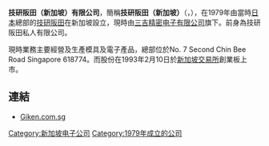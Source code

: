 '''技研阪田（新加坡）有限公司'''，簡稱'''技研阪田（新加坡）'''（'''{{lang-en|Giken Sakata (Singapore) Limited}}'''，{{sgx|542}}），在1979年由當時[[日本|日本]]總部的[[技研阪田|技研阪田]]在新加坡設立，現時由[[三吉精密电子有限公司|三吉精密电子有限公司]]旗下。前身為技研阪田私人有限公司。

現時業務主要經營及生產模具及電子產品，總部位於No. 7 Second Chin Bee Road Singapore 618774。而股份在1993年2月10日於[[新加坡交易所|新加坡交易所]]創業板上市。

==連結==
*[http://www.giken.com.sg Giken.com.sg] {{Wayback|url=http://www.giken.com.sg/ |date=20210306140238 }}

[[Category:新加坡电子公司|Category:新加坡电子公司]]
[[Category:1979年成立的公司|Category:1979年成立的公司]]